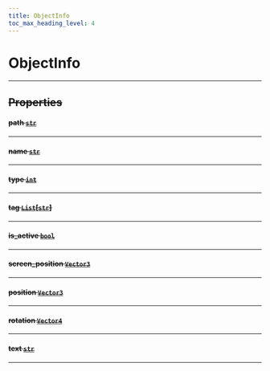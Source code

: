 ```yaml
---
title: ObjectInfo
toc_max_heading_level: 4
---
```


# ObjectInfo <s generated />

<hr class="solid" />  <s generated />

## Properties <s generated />

#### path [`str`]( https://docs.python.org/3.9/library/stdtypes.html?highlight=int#numeric-types-int-float-complex) <s generated />

<hr class="solid" />  <s generated />

#### name [`str`]( https://docs.python.org/3.9/library/stdtypes.html?highlight=int#numeric-types-int-float-complex) <s generated />

<hr class="solid" />  <s generated />

#### type [`int`]( https://docs.python.org/3.9/library/stdtypes.html?highlight=int#numeric-types-int-float-complex) <s generated />

<hr class="solid" />  <s generated />

#### tag [`List`]( https://docs.python.org/3.9/library/stdtypes.html?highlight=int#sequence-types-list-tuple-range)[[`str`]( https://docs.python.org/3.9/library/stdtypes.html?highlight=int#numeric-types-int-float-complex)] <s generated />

<hr class="solid" />  <s generated />

#### is_active [`bool`]( https://docs.python.org/3.9/library/stdtypes.html?highlight=int#boolean-values) <s generated />

<hr class="solid" />  <s generated />

#### screen_position [`Vector3`]( vector3) <s generated />

<hr class="solid" />  <s generated />

#### position [`Vector3`]( vector3) <s generated />

<hr class="solid" />  <s generated />

#### rotation [`Vector4`]( vector4) <s generated />

<hr class="solid" />  <s generated />

#### text [`str`]( https://docs.python.org/3.9/library/stdtypes.html?highlight=int#numeric-types-int-float-complex) <s generated />

<hr class="solid" />  <s generated />


